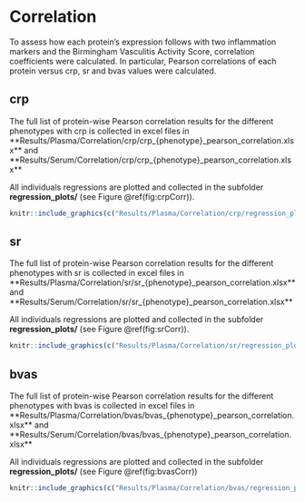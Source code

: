 # Correlation

To assess how each protein's expression follows with two inflammation markers and the Birmingham Vasculitis Activity Score, correlation coefficients were calculated. In particular, Pearson correlations of each protein versus crp, sr and bvas values were calculated.

## crp

The full list of protein-wise Pearson correlation results for the different phenotypes with crp is collected in excel files in **Results/Plasma/Correlation/crp/crp_{phenotype}_pearson_correlation.xlsx** and **Results/Serum/Correlation/crp/crp_{phenotype}_pearson_correlation.xlsx**

All individuals regressions are plotted and collected in the subfolder **regression_plots/** (see Figure \@ref(fig:crpCorr)).

```r
knitr::include_graphics(c("Results/Plasma/Correlation/crp/regression_plots/CCL18_PARC_GPA_MPA_regression.png", "Results/Plasma/Correlation/crp/regression_plots/PON3_GPA_MPA_regression.png"))
```

## sr

The full list of protein-wise Pearson correlation results for the different phenotypes with sr is collected in excel files in **Results/Plasma/Correlation/sr/sr_{phenotype}_pearson_correlation.xlsx** and **Results/Serum/Correlation/sr/sr_{phenotype}_pearson_correlation.xlsx**

All individuals regressions are plotted and collected in the subfolder **regression_plots/** (see Figure \@ref(fig:srCorr)).

```r
knitr::include_graphics(c("Results/Plasma/Correlation/sr/regression_plots/CCL18_PARC_GPA_MPA_regression.png", "Results/Plasma/Correlation/sr/regression_plots/CD6_GPA_MPA_regression.png"))
```

## bvas

The full list of protein-wise Pearson correlation results for the different phenotypes with bvas is collected in excel files in **Results/Plasma/Correlation/bvas/bvas_{phenotype}_pearson_correlation.xlsx** and **Results/Serum/Correlation/bvas/bvas_{phenotype}_pearson_correlation.xlsx**

All individuals regressions are plotted and collected in the subfolder **regression_plots/** (see Figure \@ref(fig:bvasCorr))

```r
knitr::include_graphics(c("Results/Plasma/Correlation/bvas/regression_plots/ST2_GPA_MPA_regression.png", "Results/Plasma/Correlation/bvas/regression_plots/Flt3L_GPA_MPA_regression.png"))
```
